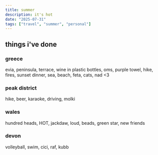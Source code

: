 ```yaml
---
title: summer
description: it's hot
date: "2025-07-31"
tags: ["travel", "summer", "personal"]
---
```


## things i've done

### greece
evia, peninsula, terrace, wine in plastic bottles, oms, purple towel, hike, fires, sunset dinner, sea, beach, feta, cats, nad \<3

### peak district
hike, beer, karaoke, driving, molki

### wales
hundred heads, HOT, jackdaw, loud, beads, green star, new friends 

### devon
volleyball, swim, cici, raf, kubb